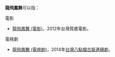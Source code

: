 '''龍飛鳳舞'''可以指：
;電影
* [[龍飛鳳舞_(電影)|龍飛鳳舞 (電影)]]，2012年台灣賀歲電影。
;電視劇
* [[龍飛鳳舞_(電視劇)|龍飛鳳舞 (電視劇)]]，2014年[[台灣|台灣]][[八點檔|八點檔]][[古裝劇|古裝]][[連續劇|連續劇]]。

{{disambig|cat=四字作品消歧义}}